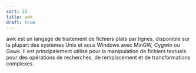 ```yaml
---
sort: 15
title: awk
draft: true
---
```


awk est un langage de traitement de fichiers plats par lignes, disponible sur la plupart des systèmes Unix et sous Windows avec MinGW, Cygwin ou Gawk. Il est principalement utilisé pour la manipulation de fichiers textuels pour des opérations de recherches, de remplacement et de transformations complexes.

